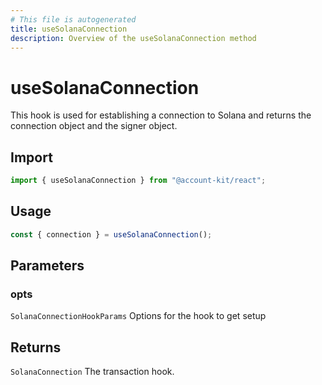 ```yaml
---
# This file is autogenerated
title: useSolanaConnection
description: Overview of the useSolanaConnection method
---
```


# useSolanaConnection

This hook is used for establishing a connection to Solana and returns the connection object and the signer object.

## Import

```ts
import { useSolanaConnection } from "@account-kit/react";
```

## Usage

```ts
const { connection } = useSolanaConnection();
```

## Parameters

### opts

`SolanaConnectionHookParams`
Options for the hook to get setup

## Returns

`SolanaConnection`
The transaction hook.
